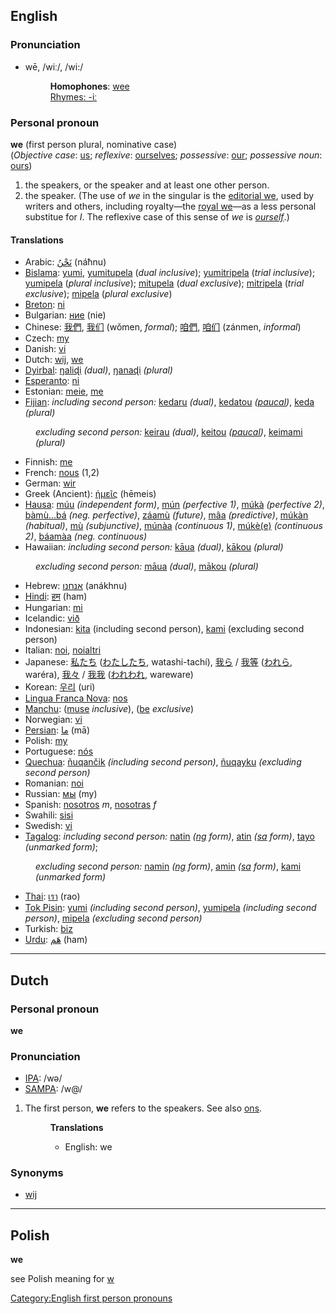 ==English==
===Pronunciation===
*wē, /wiː/, /wi:/
*:'''Homophones''': [[wee]]
*:[[Rhymes:English:-iː|Rhymes: -iː]]

===Personal pronoun===
'''we''' (first person plural, nominative case)<br>
(''Objective case'': [[us]]; ''reflexive'': [[ourselves]]; ''possessive'': [[our]]; ''possessive noun'': [[ours]])

#the speakers, or the speaker and at least one other person.
#the speaker. (The use of ''we'' in the singular is the [[editorial we]], used by writers and others, including royalty—the [[royal we]]—as a less personal substitue for ''I''. The reflexive case of this sense of ''we'' is ''[[ourself]]''.)

====Translations====
*Arabic: [[نحن|نَحْنُ]] (náħnu)
*[[Bislama]]: [[yumi]], [[yumitupela]] (''dual inclusive''); [[yumitripela]] (''trial inclusive''); [[yumipela]] (''plural inclusive''); [[mitupela]] (''dual exclusive''); [[mitripela]] (''trial exclusive''); [[mipela]] (''plural exclusive'')
*[[Breton]]: [[ni]]
*Bulgarian: [[ние]] (nie)
*Chinese: [[我們]], [[我们]] (wǒmen, ''formal''); [[咱們]], [[咱们]] (zánmen, ''informal'')
*Czech: [[my]]
*Danish: [[vi]]
*Dutch: [[wij]], [[we#Dutch|we]]
*[[Dyirbal]]: [[ŋaliɖi]] ''(dual)'', [[ŋanaɖi]] ''(plural)''
*[[Esperanto]]: [[ni]]
*Estonian: [[meie]], [[me]]
*[[Fijian]]: ''including second person:'' [[kedaru]] ''(dual)'', [[kedatou]] ''([[paucal]])'', [[keda]] ''(plural)''
:''excluding second person:'' [[keirau]] ''(dual)'', [[keitou]] ''([[paucal]])'', [[keimami]] ''(plural)''
*Finnish: [[me]]
*French: [[nous]] (1,2)
*German: [[wir]]
*Greek (Ancient): [[ἡμεῖς]] (hēmeis)
*[[Hausa]]: [[múu]] ''(independent form)'', [[mún]] ''(perfective 1)'', [[múkà]] ''(perfective 2)'', [[bàmù...bá]] ''(neg. perfective)'', [[záamù]] ''(future)'', [[mâa]] ''(predictive)'', [[múkàn]] ''(habitual)'', [[mù]] ''(subjunctive)'', [[múnàa]] ''(continuous 1)'', [[múkè(e)]] ''(continuous 2)'', [[báamàa]] ''(neg. continuous)''
*Hawaiian: ''including second person:'' [[kāua]] ''(dual)'', [[kākou]] ''(plural)''
:''excluding second person:'' [[māua]] ''(dual)'', [[mākou]] ''(plural)''
*Hebrew: [[אנחנו]] (anákhnu)
*[[Hindi]]: [[हम]] (ham)
*Hungarian: [[mi]]
*Icelandic: [[við]]
*Indonesian: [[kita]] (including second person), [[kami]] (excluding second person)
*Italian: [[noi]], [[noialtri]]
*Japanese: [[私たち]] ([[わたしたち]], watashi-tachí), [[我ら]] / [[我等]] ([[われら]], waréra), [[我々]] / [[我我]] ([[われわれ]], wareware)
*Korean: [[우리]] (uri)
*[[Lingua Franca Nova]]: [[nos]]
*[[Manchu]]: ([[muse]] ''inclusive''), ([[be]] ''exclusive'')
*Norwegian: [[vi]]
*[[Persian]]: [[ما]] (mā)
*Polish: [[my]]
*Portuguese: [[nós]]
*[[Quechua]]: [[ñuqančik]] ''(including second person)'', [[ñuqayku]] ''(excluding second person)''
*Romanian: [[noi]]
*Russian: [[мы]] (my)
*Spanish: [[nosotros]] ''m'', [[nosotras]] ''f''
*Swahili: [[sisi]]
*Swedish: [[vi]]
*[[Tagalog]]: ''including second person:'' [[natin]] ''([[ng]] form)'', [[atin]] ''([[sa]] form)'', [[tayo]] ''(unmarked form)'';
:''excluding second person:'' [[namin]] ''([[ng]] form)'', [[amin]] ''([[sa]] form)'', [[kami]] ''(unmarked form)''
*[[Thai]]: [[เรา]] (rao)
*[[Tok Pisin]]: [[yumi]] ''(including second person)'', [[yumipela]] ''(including second person)'', [[mipela]] ''(excluding second person)''
*Turkish: [[biz]]
*[[Urdu]]:  [[هم|هَم]] (ham)

----

==Dutch==
===Personal pronoun===
'''we'''

===Pronunciation===
*[[w:IPA|IPA]]: /wə/
*[[w:SAMPA|SAMPA]]: /w@/

# The first person, '''we''' refers to the speakers. See also [[ons]].
#:'''Translations'''
#:*English: we

===Synonyms===
*[[wij]]

----

== Polish ==
'''we'''

see Polish meaning for [[w]]

[[Category:English first person pronouns]]